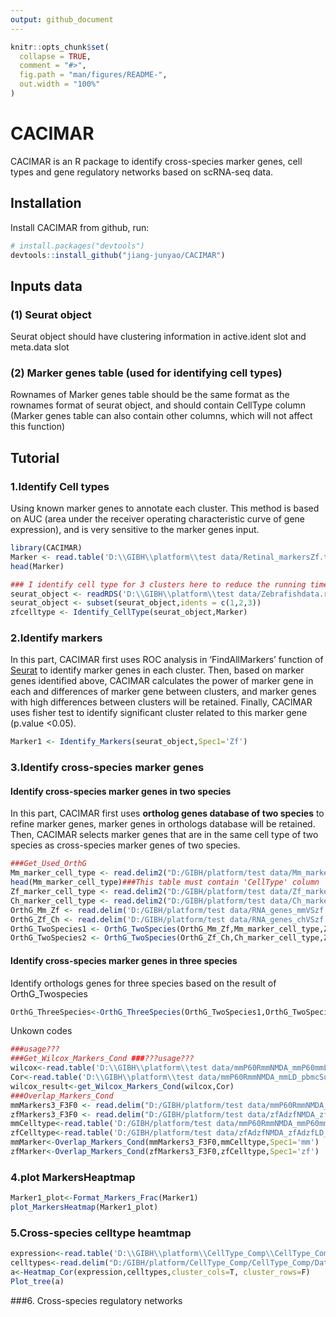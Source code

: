 ```yaml
---
output: github_document
---
```


<!-- README.md is generated from README.Rmd. Please edit that file -->

```r
knitr::opts_chunk$set(
  collapse = TRUE,
  comment = "#>",
  fig.path = "man/figures/README-",
  out.width = "100%"
)
```

# CACIMAR

<!-- badges: start -->
<!-- badges: end -->

CACIMAR is an R package to identify cross-species marker genes, cell types and gene regulatory networks based on scRNA-seq data.

## Installation

Install CACIMAR from github, run:

``` r
# install.packages("devtools")
devtools::install_github("jiang-junyao/CACIMAR")
```
## Inputs data
### (1) Seurat object
Seurat object should have clustering information in active.ident slot and meta.data slot

### (2) Marker genes table (used for identifying cell types)
Rownames of Marker genes table should be the same format as the rownames format of seurat object, and should contain CellType column (Marker genes table can also contain other columns, which will not affect this function)

## Tutorial

### 1.Identify Cell types
Using known marker genes to annotate each cluster. This method is based on AUC (area under the receiver operating characteristic curve of gene expression), and is very sensitive to the marker genes input.

```r
library(CACIMAR)
Marker <- read.table('D:\\GIBH\\platform\\test data/Retinal_markersZf.txt',header = T)
head(Marker)
```
```r
### I identify cell type for 3 clusters here to reduce the running time
seurat_object <- readRDS('D:\\GIBH\\platform\\test data/Zebrafishdata.rds')
seurat_object <- subset(seurat_object,idents = c(1,2,3))
zfcelltype <- Identify_CellType(seurat_object,Marker)
```

### 2.Identify markers
In this part, CACIMAR first uses ROC analysis in 'FindAllMarkers' function of [Seurat](https://satijalab.org/seurat/articles/get_started.html) to identify marker genes in each cluster. Then, based on marker genes identified above, CACIMAR calculates the power of marker gene in each and differences of marker gene between clusters, and marker genes with high differences between clusters will be retained. Finally, CACIMAR uses fisher test to identify significant cluster related to this marker gene (p.value <0.05).
```r
Marker1 <- Identify_Markers(seurat_object,Spec1='Zf')
```

### 3.Identify cross-species marker genes
#### Identify cross-species marker genes in two species 
In this part, CACIMAR first uses **ortholog genes database of two species** to refine marker genes, marker genes in orthologs database will be retained. Then, CACIMAR selects marker genes that are in the same cell type of two species as cross-species marker genes of two species.
```r
###Get_Used_OrthG
Mm_marker_cell_type <- read.delim2("D:/GIBH/platform/test data/Mm_marker_cell_type.txt")
head(Mm_marker_cell_type)###This table must contain 'CellType' column
Zf_marker_cell_type <- read.delim2("D:/GIBH/platform/test data/Zf_marker_cell_type.txt")
Ch_marker_cell_type <- read.delim2("D:/GIBH/platform/test data/Ch_marker_cell_type.txt")
OrthG_Mm_Zf <- read.delim('D:/GIBH/platform/test data/RNA_genes_mmVSzf.txt')
OrthG_Zf_Ch <- read.delim('D:/GIBH/platform/test data/RNA_genes_chVSzf.txt')
OrthG_TwoSpecies1 <- OrthG_TwoSpecies(OrthG_Mm_Zf,Mm_marker_cell_type,Zf_marker_cell_type,Species_name = c('mm','zf'))
OrthG_TwoSpecies2 <- OrthG_TwoSpecies(OrthG_Zf_Ch,Ch_marker_cell_type,Zf_marker_cell_type,Species_name = c('ch','zf'))
```
#### Identify cross-species marker genes in three species 
Identify orthologs genes for three species based on the result of OrthG_Twospecies
```r
OrthG_ThreeSpecies<-OrthG_ThreeSpecies(OrthG_TwoSpecies1,OrthG_TwoSpecies2,c('mm','zf','zf','ch'))
```
Unkown codes
```r
###usage???
###Get_Wilcox_Markers_Cond ###???usage???
wilcox<-read.table('D:\\GIBH\\platform\\test data/mmP60RmmNMDA_mmP60mmLD_wilcoxMG_MarkerGenes.txt')
Cor<-read.table('D:\\GIBH\\platform\\test data/mmP60RmmNMDA_mmLD_pbmcSubC_MG_Bin50_R5_GeneCor.txt',header = T)
wilcox_result<-get_Wilcox_Markers_Cond(wilcox,Cor)
###Overlap_Markers_Cond
mmMarkers3_F3F0 <- read.delim("D:/GIBH/platform/test data/mmP60RmmNMDA_mmP60mmLD_P03_Markers3_F3F0.txt")
zfMarkers3_F3F0 <- read.delim("D:/GIBH/platform/test data/zfAdzfNMDA_zfAdzfLD_zfAdzfTR_P03_Markers3_F3F0.txt")
mmCelltype<-read.table('D:/GIBH/platform/test data/mmP60RmmNMDA_mmP60mmLD_Cell_Types.txt',header = T)
zfCelltype<-read.table('D:/GIBH/platform/test data/zfAdzfNMDA_zfAdzfLD_zfAdzfTR_Cell_Types.txt',header = T)
mmMarker<-Overlap_Markers_Cond(mmMarkers3_F3F0,mmCelltype,Spec1='mm')
zfMarker<-Overlap_Markers_Cond(zfMarkers3_F3F0,zfCelltype,Spec1='zf')
```

### 4.plot MarkersHeaptmap
```r
Marker1_plot<-Format_Markers_Frac(Marker1)
plot_MarkersHeatmap(Marker1_plot)
```


### 5.Cross-species celltype heamtmap
```r
expression<-read.table('D:\\GIBH\\platform\\CellType_Comp\\CellType_Comp\\Data/mmP60RmmNMDA_chP10chNMDA_zfAdzfNMDA_Power01_SharedMarkers_Frac.txt')
celltypes<-read.delim("D:/GIBH/platform/CellType_Comp/CellType_Comp/Data/mmP60RmmNMDA_chP10chNMDA_zfAdzfNMDA_Cell_Types.txt")
a<-Heatmap_Cor(expression,celltypes,cluster_cols=T, cluster_rows=F)
Plot_tree(a)
```

###6. Cross-species regulatory networks
